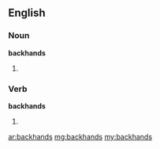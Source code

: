 ==English==

===Noun===
'''backhands'''

# {{plural of|[[backhand]]}}

===Verb===
'''backhands'''

# {{third-person singular of|[[backhand]]}}

[[ar:backhands]]
[[mg:backhands]]
[[my:backhands]]